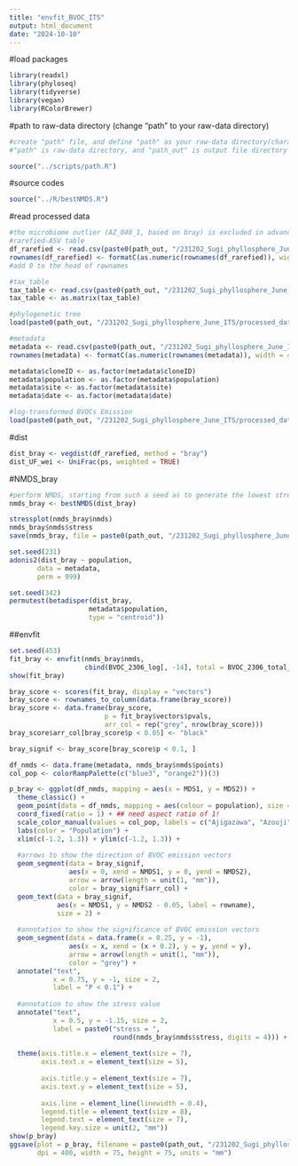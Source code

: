 ```yaml
---
title: "envfit_BVOC_ITS"
output: html_document
date: "2024-10-10"
---
```


#load packages

```r
library(readxl)
library(phyloseq)
library(tidyverse)
library(vegan)
library(RColorBrewer)
```

#path to raw-data directory (change "path" to your raw-data directory)

```r
#create "path" file, and define "path" as your raw-data directory(character vector) in the file
#"path" is raw-data directory, and "path_out" is output file directory

source("../scripts/path.R")
```

#source codes

```r
source("../R/bestNMDS.R")
```

#read processed data

```r
#the microbiome outlier (AZ_040_1, based on bray) is excluded in advance
#rarefied-ASV table
df_rarefied <- read.csv(paste0(path_out, "/231202_Sugi_phyllosphere_June_ITS/processed_data/BVOC/df_rarefied_ITS_BVOC.csv"), row.names = 1)
rownames(df_rarefied) <- formatC(as.numeric(rownames(df_rarefied)), width = 4, flag = "0") 
#add 0 to the head of rownames

#tax_table
tax_table <- read.csv(paste0(path_out, "/231202_Sugi_phyllosphere_June_ITS/processed_data/tax_table2_ITS.csv"), row.names = 1)
tax_table <- as.matrix(tax_table)

#phylogenetic tree
load(paste0(path_out, "/231202_Sugi_phyllosphere_June_ITS/processed_data/trees.Rdata"))

#metadata
metadata <- read.csv(paste0(path_out, "/231202_Sugi_phyllosphere_June_ITS/processed_data/BVOC/metadata_ITS_BVOC.csv"), row.names = 1)
rownames(metadata) <- formatC(as.numeric(rownames(metadata)), width = 4, flag = "0")

metadata$cloneID <- as.factor(metadata$cloneID)
metadata$population <- as.factor(metadata$population)
metadata$site <- as.factor(metadata$site)
metadata$date <- as.factor(metadata$date)

#log-transformed BVOCs Emission
load(paste0(path_out, "/231202_Sugi_phyllosphere_June_ITS/processed_data/BVOC/BVOC_2306_ITS_log.Rdata"))
```

#dist

```r
dist_bray <- vegdist(df_rarefied, method = "bray")
dist_UF_wei <- UniFrac(ps, weighted = TRUE)
```

#NMDS_bray

```r
#perform NMDS, starting from such a seed as to generate the lowest stress value 
nmds_bray <- bestNMDS(dist_bray)
```

```r
stressplot(nmds_bray$nmds)
nmds_bray$nmds$stress
save(nmds_bray, file = paste0(path_out, "/231202_Sugi_phyllosphere_June_ITS/processed_data/BVOC/NMDS_bray_ITS_BVOC2306.Rdata"))
```

```r
set.seed(231)
adonis2(dist_bray ~ population, 
       data = metadata, 
       perm = 999)

set.seed(342)
permutest(betadisper(dist_bray, 
                    metadata$population, 
                    type = "centroid"))
```

##envfit

```r
set.seed(453)
fit_bray <- envfit(nmds_bray$nmds, 
                   cbind(BVOC_2306_log[, -14], total = BVOC_2306_total_log))
show(fit_bray)

bray_score <- scores(fit_bray, display = "vectors")
bray_score <- rownames_to_column(data.frame(bray_score))
bray_score <- data.frame(bray_score, 
                        p = fit_bray$vectors$pvals, 
                        arr_col = rep("grey", nrow(bray_score)))
bray_score$arr_col[bray_score$p < 0.05] <- "black"

bray_signif <- bray_score[bray_score$p < 0.1, ]
```

```r
df_nmds <- data.frame(metadata, nmds_bray$nmds$points)
col_pop <- colorRampPalette(c("blue3", "orange2"))(3)

p_bray <- ggplot(df_nmds, mapping = aes(x = MDS1, y = MDS2)) +
  theme_classic() + 
  geom_point(data = df_nmds, mapping = aes(colour = population), size = 1) +
  coord_fixed(ratio = 1) + ## need aspect ratio of 1!
  scale_color_manual(values = col_pop, labels = c("Ajigazawa", "Azouji", "Yakushima")) +
  labs(color = "Population") +
  xlim(c(-1.2, 1.3)) + ylim(c(-1.2, 1.3)) +
  
  #arrows to show the direction of BVOC emission vectors
  geom_segment(data = bray_signif,
               aes(x = 0, xend = NMDS1, y = 0, yend = NMDS2),
               arrow = arrow(length = unit(1, "mm")), 
               color = bray_signif$arr_col) +
  geom_text(data = bray_signif,  
            aes(x = NMDS1, y = NMDS2 - 0.05, label = rowname), 
            size = 2) +
  
  #annotation to show the significance of BVOC emission vectors
  geom_segment(data = data.frame(x = 0.25, y = -1),
               aes(x = x, xend = (x + 0.2), y = y, yend = y),
               arrow = arrow(length = unit(1, "mm")), 
               color = "grey") +
  annotate("text", 
           x = 0.75, y = -1, size = 2, 
           label = "P < 0.1") +
  
  #annotation to show the stress value
  annotate("text", 
           x = 0.5, y = -1.15, size = 2, 
           label = paste0("stress = ", 
                          round(nmds_bray$nmds$stress, digits = 4))) +
  
  theme(axis.title.x = element_text(size = 7), 
        axis.text.x = element_text(size = 5), 
        
        axis.title.y = element_text(size = 7), 
        axis.text.y = element_text(size = 5), 
        
        axis.line = element_line(linewidth = 0.4), 
        legend.title = element_text(size = 8), 
        legend.text = element_text(size = 7), 
        legend.key.size = unit(2, "mm"))
show(p_bray)
ggsave(plot = p_bray, filename = paste0(path_out, "/231202_Sugi_phyllosphere_June_ITS/figures/envfit_BVOC_log.png"), 
       dpi = 400, width = 75, height = 75, units = "mm")
```

